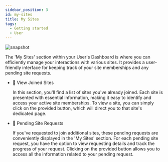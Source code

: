 ---
sidebar_position: 3
id: my-sites
title: My Sites
tags:
  - Getting started
  - User
---



<BrowserWindow url={url}>

![snapshot](../../assets/user/my-sites.png)

</BrowserWindow>

The 'My Sites' section within your User's Dashboard is where you can efficiently manage your interactions with various sites. It provides a user-friendly interface for keeping track of your site memberships and any pending site requests.

- 🤝 View Joined Sites

  In this section, you'll find a list of sites you've already joined. Each site is presented with essential information, making it easy to identify and access your active site memberships. To view a site, you can simply click on the provided button, which will direct you to that site's dedicated page.

- 🖖 Pending Site Requests

  If you've requested to join additional sites, these pending requests are conveniently displayed in the 'My Sites' section. For each pending site request, you have the option to view requesting details and track the progress of your request. Clicking on the provided button allows you to access all the information related to your pending request.
